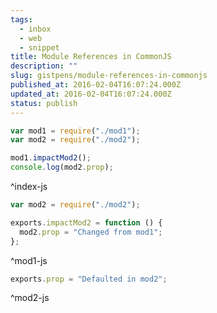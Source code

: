 ```yaml
---
tags:
  - inbox
  - web
  - snippet
title: Module References in CommonJS
description: ""
slug: gistpens/module-references-in-commonjs
published_at: 2016-02-04T16:07:24.000Z
updated_at: 2016-02-04T16:07:24.000Z
status: publish
---
```

```js title="index.js"
var mod1 = require("./mod1");
var mod2 = require("./mod2");

mod1.impactMod2();
console.log(mod2.prop);
```

^index-js

```js title="mod1.js"
var mod2 = require("./mod2");

exports.impactMod2 = function () {
  mod2.prop = "Changed from mod1";
};
```

^mod1-js

```js title="mod2.js"
exports.prop = "Defaulted in mod2";
```

^mod2-js
